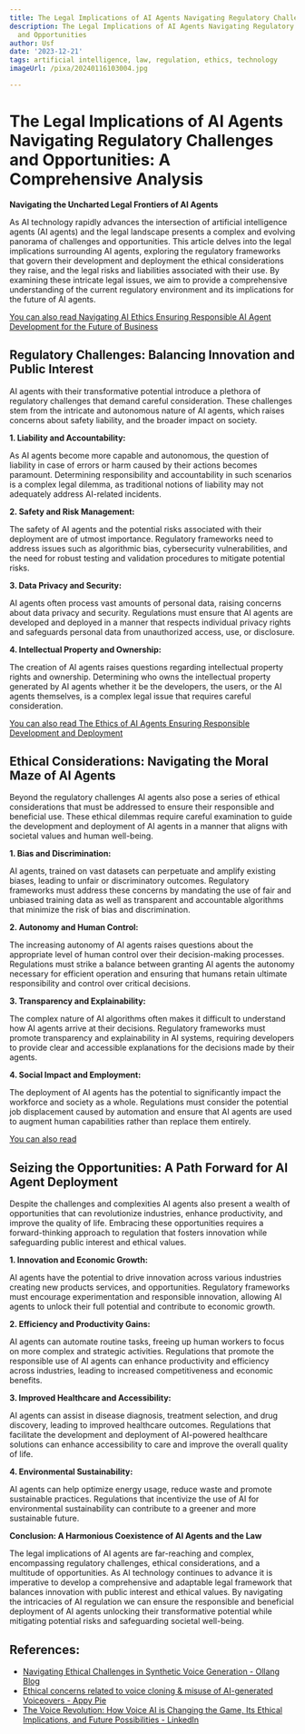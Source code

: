 ```yaml
---
title: The Legal Implications of AI Agents Navigating Regulatory Challenges and Opportunities
description: The Legal Implications of AI Agents Navigating Regulatory Challenges
  and Opportunities
author: Usf
date: '2023-12-21'
tags: artificial intelligence, law, regulation, ethics, technology
imageUrl: /pixa/20240116103004.jpg

---
```

# **The Legal Implications of AI Agents Navigating Regulatory Challenges and Opportunities: A Comprehensive Analysis**

**Navigating the Uncharted Legal Frontiers of AI Agents**

As AI technology rapidly advances the intersection of artificial intelligence agents (AI  agents) and the legal landscape  presents a complex and evolving  panorama of challenges and opportunities. This article  delves into the  legal implications surrounding AI agents, exploring the regulatory frameworks that govern their development and deployment the ethical  considerations they raise, and the legal risks and liabilities associated  with their use. By examining these intricate legal issues, we aim  to provide a comprehensive understanding of  the current  regulatory environment and its implications for the future of AI agents.

[You can also read Navigating AI Ethics  Ensuring Responsible AI Agent Development for  the Future of Business](Navigating%20AI%20Ethics%20Ensuring%20Responsible%20AI%20Agent%20Development%20for%20the%20Future%20of%20Business)


## **Regulatory Challenges:  Balancing Innovation  and Public Interest**

AI  agents with their transformative potential introduce a plethora of regulatory challenges that demand careful  consideration. These challenges stem from the intricate  and autonomous  nature of AI agents, which raises concerns about safety liability, and the broader impact on society.

**1. Liability and Accountability:**

As AI agents become  more capable and autonomous,  the question of liability in case of errors or harm caused by their actions becomes paramount. Determining responsibility and accountability in such scenarios is a complex  legal dilemma, as traditional  notions of liability may not adequately address AI-related incidents.

**2. Safety and Risk  Management:**

The safety of AI agents and the potential risks associated with their deployment are of utmost importance. Regulatory frameworks need to address issues such as algorithmic bias, cybersecurity vulnerabilities,  and the need for robust testing and validation  procedures to mitigate potential risks.

**3. Data Privacy and Security:**

AI agents often process vast amounts of personal data, raising concerns about data privacy  and security. Regulations must ensure that AI agents are  developed and deployed in a  manner that respects individual privacy  rights  and safeguards personal data from unauthorized access, use, or disclosure.

**4. Intellectual Property and Ownership:**

The creation of  AI agents raises questions regarding intellectual property rights and ownership. Determining  who owns the intellectual property generated by AI agents whether it be the  developers, the users, or the AI agents themselves, is a complex legal issue that requires careful consideration.

[You can also read  The Ethics of  AI Agents Ensuring Responsible Development and Deployment](The%20Ethics%20of%20AI%20Agents%20Ensuring%20Responsible%20Development%20and%20Deployment)


## **Ethical Considerations: Navigating the Moral Maze of AI Agents**

Beyond the regulatory challenges  AI agents also  pose a series of ethical considerations that  must be addressed to ensure their  responsible and beneficial use. These ethical  dilemmas require careful examination to guide the  development and deployment of AI agents in a manner that aligns with societal values and human well-being.

**1. Bias and Discrimination:**

AI agents, trained on  vast datasets can perpetuate  and amplify existing biases, leading to unfair or discriminatory outcomes. Regulatory frameworks must address these concerns by mandating the use of fair and unbiased training data as well as transparent and accountable algorithms that minimize the risk of bias and discrimination.

**2. Autonomy and Human Control:**

The increasing autonomy  of  AI agents raises questions  about the appropriate level of human control over  their decision-making processes. Regulations must strike a balance between granting AI agents the autonomy necessary for  efficient operation and  ensuring  that humans retain  ultimate  responsibility and control over critical decisions.

**3. Transparency and Explainability:**

The complex  nature of AI algorithms often makes it  difficult to understand how AI agents arrive at their decisions. Regulatory frameworks must promote transparency and explainability in AI  systems, requiring developers to provide  clear and accessible explanations for the decisions made  by  their agents.

**4.  Social  Impact and Employment:**

The  deployment of AI agents  has the  potential to significantly impact the workforce and society as  a whole. Regulations  must consider the potential job displacement caused by automation and  ensure that AI agents are used to augment human capabilities  rather than replace them entirely.

[You can also  read ]()


## **Seizing the Opportunities: A Path Forward for AI Agent Deployment**

Despite the challenges and complexities AI agents  also present a wealth of opportunities that can revolutionize industries, enhance productivity, and improve the quality of life. Embracing these opportunities requires a forward-thinking approach to regulation that fosters  innovation while safeguarding public interest and  ethical values.

**1.  Innovation and Economic Growth:**

AI agents have the potential to drive innovation across various  industries creating new products services, and opportunities. Regulatory frameworks must encourage experimentation and responsible innovation, allowing AI agents to unlock their full potential  and contribute to economic growth.

**2.  Efficiency and Productivity Gains:**

AI agents  can automate routine tasks,  freeing up human workers to  focus on more complex and strategic activities. Regulations that promote the responsible  use of AI agents can enhance productivity and efficiency across industries,  leading to increased competitiveness and economic benefits.

**3.  Improved Healthcare and Accessibility:**

AI agents  can assist in disease diagnosis, treatment selection, and drug discovery,  leading to improved healthcare outcomes. Regulations that facilitate the development and deployment of AI-powered healthcare solutions can enhance accessibility  to care and  improve the overall quality of life.

**4. Environmental Sustainability:**

AI agents can help optimize energy usage, reduce waste and promote sustainable practices.  Regulations that incentivize the use of AI for environmental sustainability can contribute to a greener and more sustainable future.

**Conclusion: A Harmonious Coexistence of AI Agents and the Law**

The legal  implications of AI agents  are far-reaching and complex,  encompassing  regulatory  challenges, ethical considerations, and a multitude of opportunities. As AI technology continues to advance it is imperative to develop a comprehensive and adaptable legal framework that balances innovation with public interest and ethical values. By navigating the intricacies of AI regulation we can ensure the  responsible and beneficial deployment of AI agents unlocking their transformative potential while mitigating potential risks and safeguarding societal well-being.

## References:
- [Navigating Ethical Challenges in Synthetic Voice Generation - Ollang Blog](https://blog.ollang.com/en/blog-details/navigating-ethical-challenges-in-synthetic-voice-generation)
- [Ethical concerns related to voice cloning & misuse of AI-generated Voiceovers - Appy Pie](https://www.appypie.com/blog/ethical-concerns-ai-generated-voiceovers)
- [The Voice Revolution: How Voice AI is Changing the Game, Its Ethical Implications, and Future Possibilities - LinkedIn](https://www.linkedin.com/pulse/voice-revolution-how-ai-changing-game-its-ethical-future-bart-veenman)

